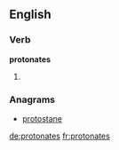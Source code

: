 ==English==

===Verb===
'''protonates'''

# {{en-third-person singular of|protonate}}

===Anagrams===
* [[protostane#English|protostane]]

[[de:protonates]]
[[fr:protonates]]